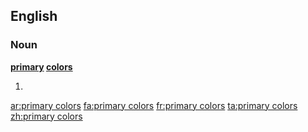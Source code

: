 ==English==

===Noun===
'''[[primary]] [[color]]s'''

# {{plural of|[[primary color]]}}

[[ar:primary colors]]
[[fa:primary colors]]
[[fr:primary colors]]
[[ta:primary colors]]
[[zh:primary colors]]